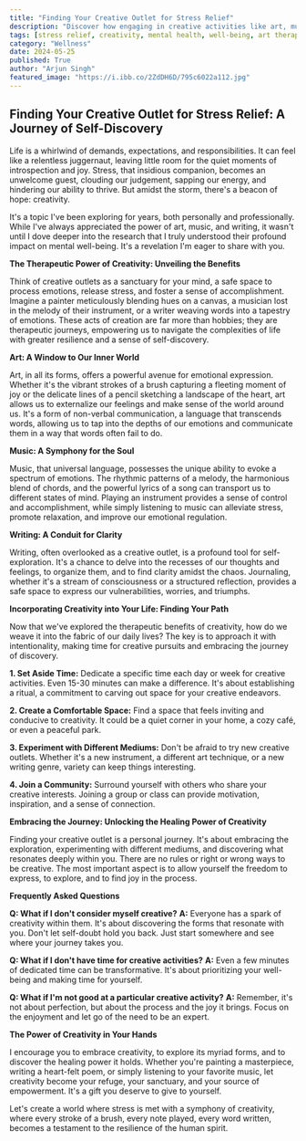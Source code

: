 ```yaml
---
title: "Finding Your Creative Outlet for Stress Relief"
description: "Discover how engaging in creative activities like art, music, and writing can help relieve stress, enhance mental well-being, and unlock your inner creativity. Explore practical tips to incorporate creativity into your daily life and find your unique path to stress relief."
tags: [stress relief, creativity, mental health, well-being, art therapy, music therapy, writing therapy, self-care, emotional well-being, personal growth]
category: "Wellness"
date: 2024-05-25
published: True
author: "Arjun Singh"
featured_image: "https://i.ibb.co/2ZdDH6D/795c6022a112.jpg"
---
```


## Finding Your Creative Outlet for Stress Relief: A Journey of Self-Discovery

Life is a whirlwind of demands, expectations, and responsibilities. It can feel like a relentless juggernaut, leaving little room for the quiet moments of introspection and joy. Stress, that insidious companion, becomes an unwelcome guest, clouding our judgement, sapping our energy, and hindering our ability to thrive.  But amidst the storm, there's a beacon of hope: creativity. 

It's a topic I've been exploring for years, both personally and professionally. While I've always appreciated the power of art, music, and writing, it wasn't until I dove deeper into the research that I truly understood their profound impact on mental well-being. It's a revelation I'm eager to share with you. 

**The Therapeutic Power of Creativity: Unveiling the Benefits**

Think of creative outlets as a sanctuary for your mind, a safe space to process emotions, release stress, and foster a sense of accomplishment. Imagine a painter meticulously blending hues on a canvas, a musician lost in the melody of their instrument, or a writer weaving words into a tapestry of emotions. These acts of creation are far more than hobbies; they are therapeutic journeys, empowering us to navigate the complexities of life with greater resilience and a sense of self-discovery.

**Art: A Window to Our Inner World**

Art, in all its forms, offers a powerful avenue for emotional expression. Whether it's the vibrant strokes of a brush capturing a fleeting moment of joy or the delicate lines of a pencil sketching a landscape of the heart, art allows us to externalize our feelings and make sense of the world around us. It's a form of non-verbal communication, a language that transcends words, allowing us to tap into the depths of our emotions and communicate them in a way that words often fail to do.

**Music: A Symphony for the Soul**

Music, that universal language, possesses the unique ability to evoke a spectrum of emotions. The rhythmic patterns of a melody, the harmonious blend of chords, and the powerful lyrics of a song can transport us to different states of mind. Playing an instrument provides a sense of control and accomplishment, while simply listening to music can alleviate stress, promote relaxation, and improve our emotional regulation.

**Writing: A Conduit for Clarity**

Writing, often overlooked as a creative outlet, is a profound tool for self-exploration. It's a chance to delve into the recesses of our thoughts and feelings, to organize them, and to find clarity amidst the chaos. Journaling, whether it's a stream of consciousness or a structured reflection, provides a safe space to express our vulnerabilities, worries, and triumphs. 

**Incorporating Creativity into Your Life: Finding Your Path**

Now that we've explored the therapeutic benefits of creativity, how do we weave it into the fabric of our daily lives? The key is to approach it with intentionality, making time for creative pursuits and embracing the journey of discovery.

**1. Set Aside Time:** Dedicate a specific time each day or week for creative activities. Even 15-30 minutes can make a difference. It's about establishing a ritual, a commitment to carving out space for your creative endeavors.

**2. Create a Comfortable Space:** Find a space that feels inviting and conducive to creativity. It could be a quiet corner in your home, a cozy café, or even a peaceful park. 

**3. Experiment with Different Mediums:** Don't be afraid to try new creative outlets. Whether it's a new instrument, a different art technique, or a new writing genre, variety can keep things interesting.  

**4. Join a Community:** Surround yourself with others who share your creative interests.  Joining a group or class can provide motivation, inspiration, and a sense of connection.  

**Embracing the Journey:  Unlocking the Healing Power of Creativity**

Finding your creative outlet is a personal journey.  It's about embracing the exploration, experimenting with different mediums, and discovering what resonates deeply within you. There are no rules or right or wrong ways to be creative. The most important aspect is to allow yourself the freedom to express, to explore, and to find joy in the process.

**Frequently Asked Questions**

**Q: What if I don't consider myself creative?**
**A:** Everyone has a spark of creativity within them. It's about discovering the forms that resonate with you. Don't let self-doubt hold you back. Just start somewhere and see where your journey takes you.

**Q: What if I don't have time for creative activities?**
**A:** Even a few minutes of dedicated time can be transformative. It's about prioritizing your well-being and making time for yourself.

**Q: What if I'm not good at a particular creative activity?**
**A:** Remember, it's not about perfection, but about the process and the joy it brings.  Focus on the enjoyment and let go of the need to be an expert.

**The Power of Creativity in Your Hands**

I encourage you to embrace creativity, to explore its myriad forms, and to discover the healing power it holds.  Whether you're painting a masterpiece, writing a heart-felt poem, or simply listening to your favorite music, let creativity become your refuge, your sanctuary, and your source of empowerment.  It's a gift you deserve to give to yourself. 

Let's create a world where stress is met with a symphony of creativity, where every stroke of a brush, every note played, every word written, becomes a testament to the resilience of the human spirit.  